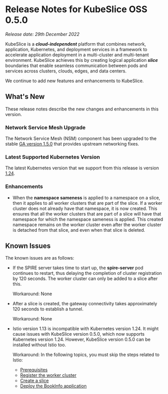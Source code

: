 # Release Notes for KubeSlice OSS 0.5.0

*Release date: 29th December 2022*

KubeSlice is a ***cloud-independent*** platform that combines network, application, Kubernetes, and deployment services 
in a framework to accelerate application deployment in a multi-cluster and multi-tenant environment. KubeSlice achieves this 
by creating logical application ***slice*** boundaries that enable seamless communication between pods and services across 
clusters, clouds, edges, and data centers.

We continue to add new features and enhancements to KubeSlice. 

## What's New
These release notes describe the new changes and enhancements in this version.

### Network Service Mesh Upgrade 
The Network Service Mesh (NSM) component has been upgraded to the stable 
[GA version 1.5.0](https://networkservicemesh.io/docs/releases/v1.5.0/) that provides upstream networking fixes. 

### Latest Supported Kubernetes Version 
The latest Kubernetes version that we support from this release is version [1.24](https://v1-24.docs.kubernetes.io/). 

### Enhancements 
* When the **namespace sameness** is applied to a namespace on a slice, then it applies to all worker 
  clusters that are part of the slice. If a worker cluster does not already have that namespace, it is now created. This 
  ensures that all the worker clusters that are part of a slice will have that 
  namespace for which the namespace sameness is applied. This created namespace remains on the worker 
  cluster even after the worker cluster is detached from that slice, and even when that slice is deleted.

## Known Issues
The known issues are as follows:

- If the SPIRE server takes time to start up, the **spire-server** pod continues to restart, thus delaying the completion 
of cluster registration by 120 seconds. The worker cluster can only be added to a slice after this.
  
  Workaround: None

- After a slice is created, the gateway connectivity takes approximately 120 seconds to establish a tunnel.
 
  Workaround: None

- Istio version 1.13 is incompatible with Kubernetes version 1.24. It might cause issues with KubeSlice version 0.5.0, which 
  now supports Kubernetes version 1.24. However, KubeSlice version 0.5.0 can be installed without Istio too.
  
  Workaround: In the following topics, you must skip the steps related to Istio:

  * [Prerequisites](/versioned_docs/version-1.0.0/get-started/prerequisites/prerequisites-install-istio.mdx)
  * [Register the worker cluster](/versioned_docs/version-1.0.0/install-kubeslice/yaml/yaml-register-worker-clusters.mdx)
  * [Create a slice](/versioned_docs/version-1.0.0/install-kubeslice/yaml/slice-operations/slice-operations-slice-creation.mdx)
  * [Deploy the BookInfo application](/versioned_docs/version-1.0.0/tutorials/yaml-tutorials/deploy-the-bookinfo-application.mdx)